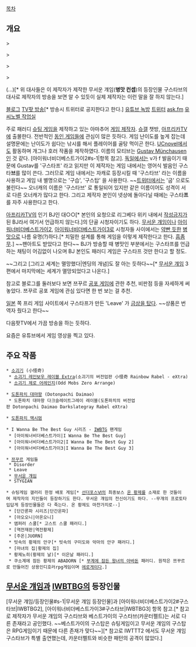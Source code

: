 [[목차]]

== 개요 ==
>{{{+1 '''어 씨발 취한다 ㅋㅋㅋㅋ'''}}}

>{{{+1 '''따당 따당 땅!! ㅋㅋ'''}}}

>{{{+1 '''인생 씨벌'''..}}}

>{{{+1 '''땐스 타임!'''}}}

(...)[* 위 대사들은 이 제작자가 제작한 무서운 걔임('''병맛 컨셉''')의 등장인물 구스타브의 대사로 제작자의 방송을 보면 알 수 있듯이 실제 제작자는 이런 말을 잘 하지 않는다.]

[http://marhite.tistory.com/ 블로그]
[http://tvpot.daum.net/eowlrnfk2.live TV팟 방송][* 방송시 트위터로 공지한다고 한다.]
[http://www.youtube.com/user/Eveliouse/videos 유튜브 녹방]
[https://twitter.com/Mitenbets 트위터]
[http://ask.fm/Mitenbets ask.fm]
[http://www.ucnovel.com/RTen/blog 유씨노벨 작업실]

주로 패러디 [[슈팅 게임]]을 제작하고 있는 아마추어 [[게임 제작자]]. [[슈팅게임 갤러리|슈갤]] 챗방, [[아프리카TV]]에 출몰한다. 전반적인 [[동인 게임]]들에 관심이 많은 듯하다. 게임 난이도를 높게 잡는데 설명문에는 난이도가 쉽다는 낚시를 해서 플레이어를 골탕 먹이곤 한다. [[UCnovel]]에서도 활동하며 개그나 호러 작품을 제작하였다. 이름의 모티브는 [[구스타프 뮌하우젠|Gustav Münchausen]]인 것 같다. [아이워너비더베스트가이2#s-1|항목 참고]. [[독일]]에서는 v가 f 발음이기 때문에 Gustav를 '구스타프' 라고 읽지만 이 제작자는 게임 내에서는 영어식 발음인 구스타'''브'''를 많이 쓴다. 그러므로 게임 내에서는 자캐로 등장시킬 때 '구스타브' 라는 이름을 사용하고 게임 내 별명으로는 '구습', '구스탑' 을 사용한다. ~~[[트위터]]에서는 '굽' 으로도 불린다~~ 오너캐의 이름은 '구스타브' 로 통일되어 있지만 같은 이름이어도 성격이 서로 다른 오너캐가 많다고 한다. 그리고 제작자 본인이 넷상에 돌아다닐 때에는 구스타'''프'''를 자주 사용한다고 한다.

[[아프리카TV]]의 인기 BJ인 대○○[* 본인의 요청으로 리그베다 위키 내에서 [[작성금지]]가 된 BJ라서 여기서 언급하지 않는다.]의 단골 시청자이기도 하다. [[무서운 걔임]]이나 [[아이워너비더베스트가이2]], [[아이워너비더베스트가이3]]로 시청자들 사이에서는 [[약빨다|약빤 듯한]] [[병맛]]으로 나름 유명(?)하다.[* 치밀한 설계를 통해 게임을 이렇게 제작한다고 한다. [[흠좀무]].] ~~팬아트도 받았다고 한다~~ BJ가 방송할 때 병맛인 부분에서는 구스타프를 언급하는 채팅이 어김없이 나오며 BJ 본인도 패러디 게임은 구스타프 것만 한다고 할 정도.

~~그리고 [그리고 세계는 멸망했다|엔딩의 개념]도 잘 아는 듯하다~~[* [[무서운 걔임]] 3편에서 마지막에는 세계가 멸망되었다고 나온다.]

참고로 블로그를 둘러보다 보면 쯔꾸르 [[공포 게임]]에 관한 추천, 비판점 등을 자세하게 써놓았다. 쯔꾸르 공포 게임에 관심 있다면 한 번 보는 걸 추천.

[[일본]] 쪽 프리 게임 사이트에서 구스타프가 만든 'Leave' 가 [http://marhite.tistory.com/637 금상을 탔다]. ~~상품은 번역자 줬다고 한다~~

다음팟TV에서 가끔 방송을 하는 듯하다.

요즘은 유튜브에서 게임 영상을 찍고 있다.

== 주요 작품 ==
 * [[소괴기]] (小怪奇)
  * [[소괴기 레인보우 레이블 Extra]](소괴기의 버전업판 小怪奇 Rainbow Rabel - eXtra)
  * [[소괴기 제로 어레인지]](Odd Mobs Zero Arrange)

 * [[도톤파치 대마왕]] (Dotonpachi Daimao)
  * 도톤파치 대마왕 다크슬레이트그레이 레이블(도톤파치의 버전업판 Dotonpachi Daimao Darkslategray Rabel eXtra)

 * [[도톤파치 맥시멈]]

 * I Wanna Be The Best Guy 시리즈 - [[IWBTG]] 팬게임
  * [아이워너비더베스트가이|I Wanna Be The Best Guy] 
  * [아이워너비더베스트가이2|I Wanna Be The Best Guy 2]
  * [아이워너비더베스트가이3|I Wanna Be The Best Guy 3]

 * [[쯔꾸르]] 게임들
  * Disorder
  * Leave
  * [[무서운 걔임]]
  * STYGIAN

 * 슈팅게임 갤러리 한정 배포 게임[* [[선더포스Ⅵ]]의 최종보스 [[온 황제]]를 소재로 한 것들이며 제작자의 지인들이 등장하기도 한다. 무서운 걔임의 전신이기도 하다. --무걔의 프로토타입답게 등장인물들은 다 죽는다. 온 황제도 마찬가지로--]
  * [단간론파 시리즈|단간온파]
  * [아오오니|아온오니]
  * 앰퍼러 스쿨[* 고스트 스쿨 패러디.]
  * [역전재판|역전황제]
  * [주온|JUORN]
  * 빗속의 황제의 안구[* 빗속의 구미도와 악마의 안구 패러디.]
  * [마녀의 집|황제의 집]
  * 황제노히(황제의 날)[* 이은날 패러디.]
  * 쿠소계에 잠든 황제의 ABADORN [* [[부계에 잠든 왕녀의 아바돈]] 패러디. 원작은 쯔꾸르로 만들어진 상용인디호러rpg게임이며 [[에로게]]이다.]

== [[무서운 걔임]]과 [[아이워너비더베스트가이|IWBTBG]]의 등장인물 ==
[무서운 걔임/등장인물#s-1|무서운 걔임 등장인물]과 [아이워너비더베스트가이2#구스타브|IWBTBG2], [아이워너비더베스트가이3#구스타브|IWBTBG3] 항목 참고.[* 참고로 제작자가 무서운 걔임의 구스타브와 베스트가이의 구스타브(카운터펠트)는 서로 다른 존재라고 공인했다. ~~베스트가이의 구스탑은 슈팅게임이고 무서운 걔임의 구스탑은 RPG게임이기 때문에 다른 존재가 맞다~~][* 참고로 IWTTT2 에서도 무서운 걔임 구스타브가 특별 출연했는데, 카운터펠트와 비슷한 패턴의 공격이 많았다.]
